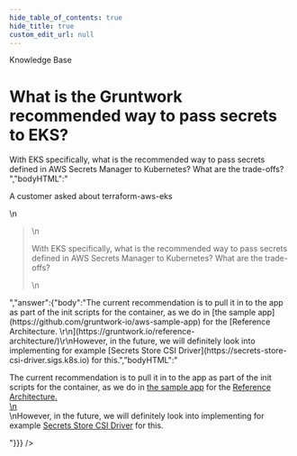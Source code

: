 ```yaml
---
hide_table_of_contents: true
hide_title: true
custom_edit_url: null
---
```



<head>
  <link rel="canonical" href="https://github.com/gruntwork-io/knowledge-base/discussions/302" />
</head>

<CenterLayout>
<span className="searchCategory">Knowledge Base</span>
<h1>What is the Gruntwork recommended way to pass secrets to EKS?</h1>
<GitHub discussion={{"id":"D_kwDOF8slf84APCeG","number":302,"author":{"login":"zackproser"},"title":"What is the Gruntwork recommended way to pass secrets to EKS?","body":"A customer asked about terraform-aws-eks\r\n> With EKS specifically, what is the recommended way to pass secrets defined in AWS Secrets Manager to Kubernetes? What are the trade-offs? ","bodyHTML":"<p dir=\"auto\">A customer asked about terraform-aws-eks</p>\n<blockquote>\n<p dir=\"auto\">With EKS specifically, what is the recommended way to pass secrets defined in AWS Secrets Manager to Kubernetes? What are the trade-offs?</p>\n</blockquote>","answer":{"body":"The current recommendation is to pull it in to the app as part of the init scripts for the container, as we do in [the sample app](https://github.com/gruntwork-io/aws-sample-app) for the [Reference Architecture. \r\n](https://gruntwork.io/reference-architecture/)\r\nHowever, in the future, we will definitely look into implementing for example [Secrets Store CSI Driver](https://secrets-store-csi-driver.sigs.k8s.io) for this.","bodyHTML":"<p dir=\"auto\">The current recommendation is to pull it in to the app as part of the init scripts for the container, as we do in <a href=\"https://github.com/gruntwork-io/aws-sample-app\">the sample app</a> for the <a href=\"https://gruntwork.io/reference-architecture/\" rel=\"nofollow\">Reference Architecture.<br>\n</a><br>\nHowever, in the future, we will definitely look into implementing for example <a href=\"https://secrets-store-csi-driver.sigs.k8s.io\" rel=\"nofollow\">Secrets Store CSI Driver</a> for this.</p>"}}} />

</CenterLayout>
  

<!-- ##DOCS-SOURCER-START
{
  "sourcePlugin": "github-discussions",
  "hash": "7a5377e148bb1edce054fb26b2810207"
}
##DOCS-SOURCER-END -->
